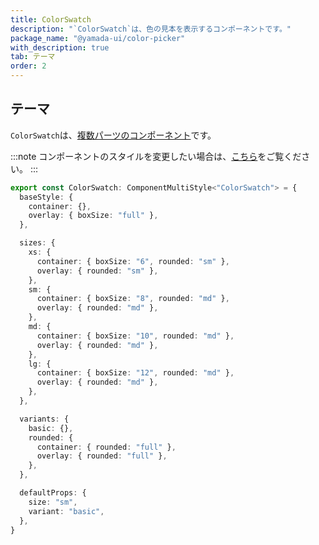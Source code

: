 ```yaml
---
title: ColorSwatch
description: "`ColorSwatch`は、色の見本を表示するコンポーネントです。"
package_name: "@yamada-ui/color-picker"
with_description: true
tab: テーマ
order: 2
---
```


## テーマ

`ColorSwatch`は、[複数パーツのコンポーネント](/styled-system/theming/component-styles#複数パーツのコンポーネント)です。

:::note
コンポーネントのスタイルを変更したい場合は、[こちら](/styled-system/theming/customize-theme#コンポーネントのスタイルを変更する)をご覧ください。
:::

```ts
export const ColorSwatch: ComponentMultiStyle<"ColorSwatch"> = {
  baseStyle: {
    container: {},
    overlay: { boxSize: "full" },
  },

  sizes: {
    xs: {
      container: { boxSize: "6", rounded: "sm" },
      overlay: { rounded: "sm" },
    },
    sm: {
      container: { boxSize: "8", rounded: "md" },
      overlay: { rounded: "md" },
    },
    md: {
      container: { boxSize: "10", rounded: "md" },
      overlay: { rounded: "md" },
    },
    lg: {
      container: { boxSize: "12", rounded: "md" },
      overlay: { rounded: "md" },
    },
  },

  variants: {
    basic: {},
    rounded: {
      container: { rounded: "full" },
      overlay: { rounded: "full" },
    },
  },

  defaultProps: {
    size: "sm",
    variant: "basic",
  },
}
```

